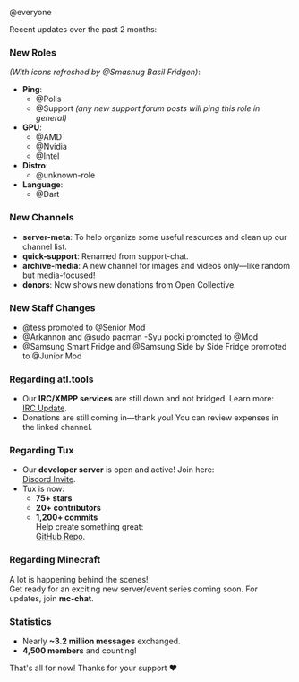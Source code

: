 @everyone

Recent updates over the past 2 months:



### **New Roles**  
*(With icons refreshed by @Smasnug Basil Fridgen)*:
- **Ping**:  
  - @Polls  
  - @Support *(any new support forum posts will ping this role in ⁠general)*  
- **GPU**:  
  - @AMD  
  - @Nvidia  
  - @Intel  
- **Distro**:  
  - @unknown-role  
- **Language**:  
  - @Dart  



### **New Channels**  
- ⁠**server-meta**: To help organize some useful resources and clean up our channel list.  
- ⁠**quick-support**: Renamed from ⁠support-chat.  
- ⁠**archive-media**: A new channel for images and videos only—like ⁠random but media-focused!  
- ⁠**donors**: Now shows new donations from Open Collective.  



### **New Staff Changes**  
- @tess promoted to @Senior Mod  
- @Arkannon and @sudo pacman -Syu pocki promoted to @Mod  
- @Samsung Smart Fridge and @Samsung Side by Side Fridge promoted to @Junior Mod  



### **Regarding atl.tools**  
- Our **IRC/XMPP services** are still down and not bridged. Learn more:  
  [IRC Update](https://blog.atl.tools/posts/irc-update-1/).  
- ⁠Donations are still coming in—thank you! You can review expenses in the linked channel.  



### **Regarding Tux**  
- Our **developer server** is open and active! Join here:  
  [Discord Invite](https://discord.gg/gpmSjcjQxg).  
- Tux is now:  
  - **75+ stars**  
  - **20+ contributors**  
  - **1,200+ commits**  
  Help create something great:  
  [GitHub Repo](https://github.com/allthingslinux/tux).  



### **Regarding Minecraft**  
A lot is happening behind the scenes!  
Get ready for an exciting new server/event series coming soon. For updates, join ⁠**mc-chat**.  



### **Statistics**  
- Nearly **~3.2 million messages** exchanged.  
- **4,500 members** and counting!  



That's all for now! Thanks for your support ❤️
